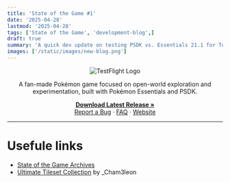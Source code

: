 ```yaml
---
title: 'State of the Game #1'
date: '2025-04-28' 
lastmod: '2025-04-28'
tags: ['State of the Game', 'development-blog',]
draft: true
summary: 'A quick dev update on testing PSDK vs. Essentials 21.1 for TestFlight and what that means for the project moving forward.'
images: ['/static/images/new-blog.png']
---
```




<div align="center">
  <img src="https://i.imgur.com/X1N3ADz.png" alt="TestFlight Logo" />
</div>

<div align="center">
  <p>
    A fan-made Pokémon game focused on open-world exploration and experimentation, built with Pokémon Essentials and PSDK.
  </p>
  <p>
    <a href="https://github.com/EmeraldVoid/Pokemon-TestFlight/releases"><strong>Download Latest Release »</strong></a>
    <br />
    <a href="https://github.com/EmeraldVoid/Pokemon-TestFlight/issues">Report a Bug</a>
    ·
    <a href="https://github.com/EmeraldVoid/Pokemon-TestFlight?tab=readme-ov-file#faq">FAQ</a>
    ·
    <a href="https://emeraldvoid.github.io/Pokemon-TestFlight/index.html">Website</a>
  </p>
</div>

---

# Usefule links

- [State of the Game Archives](https://pokemon-test-flight.vercel.app/tags/state-of-the-game)
- [Ultimate Tileset Collection](https://docs.google.com/document/d/1oljKeOK1LBnkr3RYBmH1o4wSRY9gALgyDbHpqQSu0vU/edit?tab=t.0) by _Cham3leon
